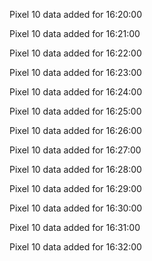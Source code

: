 Pixel 10 data added for 16:20:00

Pixel 10 data added for 16:21:00

Pixel 10 data added for 16:22:00

Pixel 10 data added for 16:23:00

Pixel 10 data added for 16:24:00

Pixel 10 data added for 16:25:00

Pixel 10 data added for 16:26:00

Pixel 10 data added for 16:27:00

Pixel 10 data added for 16:28:00

Pixel 10 data added for 16:29:00

Pixel 10 data added for 16:30:00

Pixel 10 data added for 16:31:00

Pixel 10 data added for 16:32:00

